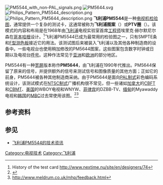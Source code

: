 [[File:PM5544_with_non-PAL_signals.png|right]]
[[File:PM5644.svg|thumb]]
[[File:Philips_Pattern_PM5544_description.png|right]]
[[File:Philips_Pattern_PM5644_description.png|right]]
'''飞利浦PM5544'''是一种[[电视机|电视机]][[检验图|检验图]]，通常提供一个复杂的测试卡，这通常被称为'''飞利浦图案'''（{{lang-en|Philips Pattern}}）或'''PTV圈'''（{{lang-en|PTV Circle}}）。该模式的内容和布局是在1968年由[[飞利浦|飞利浦]]电视实验室首席[[工程师|工程师]]埃里克·赫尔默尼尔森在[[哥本哈根|哥本哈根]]设计。<ref>History of the test card http://www.nextime.nu/site/en/designers/74</ref>飞利浦PM5544已成为最常用的检验图之一，只有SMPTE条和[[F型测色板|F型测色板]]接近它的用法。该测试图后来被装入飞利浦以及其他各种制造商的设备中。一些电视台也使用稍加修改的PM5644图案，这些图案包含数字时钟或日期以及电视台[[呼号|呼号]]。这种作法常见于[[亚洲|亚洲]]和[[欧洲|欧洲]]的部分地区。

PM5544有一种[[宽屏|宽屏]]版本称作'''PM5644'''，由飞利浦在1990年代推出。PM5644保留了原来的信号，并提供额外的信号来测试信号和图像质量的其他方面；正如它的前身，PM5644被各种其他制造商采纳。由于PM5644是面向[[PAL制式|PAL制式]]彩色编码系统设计，该测试模式在[[NTSC制式|NTSC制式]]广播机构很不常见，但一些诸如[[加拿大|加拿大]]的[[CBFT|CBFT]]和[[CBMT|CBMT]]、[[美国|美国]]的WBOY电视和WNYW、[[菲律宾|菲律宾]]的DZBB-TV、[[缅甸|缅甸]]的Myawaddy电视和[[韩国|韩国]]的[[MBC|MBC]]过去常使用该图。<ref>{{cite web |url=http://www.oldtvguides.com/DXPhotos/ |title=存档副本 |accessdate=2015-06-07 |deadurl=yes |archiveurl=https://web.archive.org/web/20150702122556/http://www.oldtvguides.com/DXPhotos/ |archivedate=2015-07-02 }}</ref><ref>http://www.meldrum.co.uk/mhp/feedback.html</ref>

==参考资料==
{{reflist}}
==参见==
* [https://web.archive.org/web/20140330182707/http://www.pembers.freeserve.co.uk/Test-Cards/Test-Card-Technical.html 飞利浦PM5544的技术资讯]

{{标准测试项目}}

[[Category:电视技术|Category:电视技术]]
[[Category:飞利浦|Category:飞利浦]]